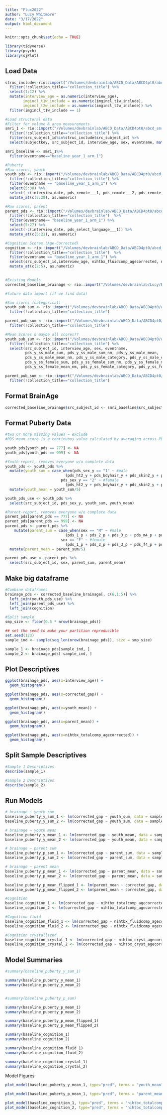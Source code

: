 ```yaml
---
title: "Flux2022"
author: "Lucy Whitmore"
date: "3/17/2022"
output: html_document
---
```


```r
knitr::opts_chunk$set(echo = TRUE)

library(tidyverse)
library(psych)
library(sjPlot)
```

## Load Data
```r
struc_include<-rio::import("/Volumes/devbrainlab/ABCD_Data/ABCD4pt0/abcd_imgincl01.txt") %>%
  filter(!collection_title=="collection_title") %>% 
  select(1:12) %>% 
  mutate(interview_age = as.numeric(interview_age),
        imgincl_t1w_include = as.numeric(imgincl_t1w_include),
        imgincl_t2w_include = as.numeric(imgincl_t2w_include)) %>% 
  filter(imgincl_t1w_include == 1)

#Load structural data
#Filter for volume & area measurements
smri_1 <- rio::import("/Volumes/devbrainlab/ABCD_Data/ABCD4pt0/abcd_smrip10201.txt") %>%
  filter(!collection_title=="collection_title") %>% 
  filter(src_subject_id%in%struc_include$src_subject_id) %>% 
  select(subjectkey, src_subject_id, interview_age, sex, eventname, matches("vol|area")) 

smri_baseline <- smri_1%>% 
  filter(eventname=="baseline_year_1_arm_1")

```

```r
#Puberty
#Raw scores, youth
youth_pds <- rio::import("/Volumes/devbrainlab/ABCD_Data/ABCD4pt0/abcd_ypdms01.txt") %>%
  filter(!collection_title=="collection_title") %>% 
  filter(eventname == "baseline_year_1_arm_1") %>% 
  select(5:38) %>% 
  select(-c(interview_date, pds_remote___1, pds_remote___2, pds_remote___3, pds_remote___4, pds_device)) %>% 
  mutate_at(c(5:28), as.numeric)

#Raw scores, parent
parent_pds <- rio::import("/Volumes/devbrainlab/ABCD_Data/ABCD4pt0/abcd_ppdms01.txt") %>%
  filter(!collection_title=="collection_title")  %>% 
  filter(eventname== "baseline_year_1_arm_1") %>% 
  select(5:27) %>% 
  select(-c(interview_date, pds_select_language___1)) %>% 
  mutate_at(c(5:21), as.numeric)

#Cognition Scores (Age-Corrected)
cognition <- rio::import("/Volumes/devbrainlab/ABCD_Data/ABCD4pt0/abcd_tbss01.txt") %>%
  filter(!collection_title=="collection_title")  %>% 
  filter(eventname == "baseline_year_1_arm_1") %>% 
  select(src_subject_id,interview_age, nihtbx_fluidcomp_agecorrected, nihtbx_cryst_agecorrected, nihtbx_totalcomp_agecorrected) %>% 
  mutate_at(c(2:5), as.numeric)

	
#Existing Models
corrected_baseline_brainage <- rio::import("/Volumes/devbrainlab/Lucy/BrainAGE/FYP/BaselineBrainAgeCorrected.Rda")
```

```r
#future data import (if we find data)

#Sum scores (categorical)
youth_pub_sum <- rio::import("/Volumes/devbrainlab/ABCD_Data/ABCD4pt0/abcd_ssphy01.txt") %>%
  filter(!collection_title=="collection_title")

parent_pub_sum <- rio::import("/Volumes/devbrainlab/ABCD_Data/ABCD4pt0/abcd_ssphp01.txt") %>%
  filter(!collection_title=="collection_title")

#Mean Scores & maybe all scores??
youth_pub_sum <- rio::import("/Volumes/devbrainlab/ABCD_Data/ABCD4pt0/abcd_mhy01.txt") %>%
  filter(!collection_title=="collection_title") %>% 
  select(src_subject_id, interview_age, sex, eventname,
         pds_y_ss_male_sum, pds_y_ss_male_sum_nm, pds_y_ss_male_mean, 
         pds_y_ss_male_mean_nm, pds_y_ss_male_category, pds_y_ss_male_cat_nm, 
         pds_y_ss_female_sum, pds_y_ss_female_sum_nm, pds_y_ss_female_mean, 
         pds_y_ss_female_mean_nm, pds_y_ss_female_category, pds_y_ss_female_cat_nm)

parent_pub_sum <- rio::import("/Volumes/devbrainlab/ABCD_Data/ABCD4pt0/abcd_mhp01.txt") %>%
  filter(!collection_title=="collection_title")

```

## Format BrainAge
```r
corrected_baseline_brainage$src_subject_id <- smri_baseline$src_subject_id
```
## Format Puberty Data 
```r
#two or more missing values = exclude
#PDS mean score is a continuous value calculated by averaging across PDS items following Herting et al. (2021). Items on the PDS were considered missing if participants answered, “I don’t know” or “refuse to answer”, if the response was left blank, or if the response value was outside of the expected range (1 to 4). Participants with two or more missing answers were excluded from the PDS score calculation (following recommendations from (Herting et al., 2021)

youth_pds[youth_pds == 777] <- NA
youth_pds[youth_pds == 999] <- NA

#Youth-report, removes everyone w/o complete data
youth_pds <- youth_pds %>% 
  mutate(youth_sum = case_when(pds_sex_y == "1" ~ #male
                           (pds_ht2_y + pds_bdyhair_y + pds_skin2_y + pds_m4_y + pds_m5_y),  
                         pds_sex_y == "2" ~ #female
                           (pds_ht2_y + pds_bdyhair_y + pds_skin2_y + pds_f4_2_y + pds_f5_y))) %>% 
  mutate(youth_mean = youth_sum/5) 

youth_pds_use <- youth_pds %>% 
  select(src_subject_id, pds_sex_y, youth_sum, youth_mean)

#Parent-report, removes everyone w/o complete data
parent_pds[parent_pds == 777] <- NA
parent_pds[parent_pds == 999] <- NA
parent_pds <- parent_pds %>% 
    mutate(parent_sum = case_when(sex == "M" ~ #male
                           (pds_1_p + pds_2_p + pds_3_p + pds_m4_p + pds_m5_p),  
                         sex == "F" ~ #female
                           (pds_1_p + pds_2_p + pds_3_p + pds_f4_p + pds_f5b_p))) %>% 
  mutate(parent_mean = parent_sum/5)

parent_pds_use <- parent_pds %>% 
  select(src_subject_id, sex, parent_sum, parent_mean)
```

## Make big dataframe
```r
#Combine dataframes
brainage_pds <- corrected_baseline_brainage[, c(6,1:5)] %>% 
  left_join(youth_pds_use) %>% 
  left_join(parent_pds_use) %>% 
  left_join(cognition)

#Split sample
smp_size <- floor(0.5 * nrow(brainage_pds))

## set the seed to make your partition reproducible
set.seed(123)
sample_ind <- sample(seq_len(nrow(brainage_pds)), size = smp_size)

sample_1 <- brainage_pds[sample_ind, ]
sample_2 <- brainage_pds[-sample_ind, ]
```

## Plot Descriptives
```r
ggplot(brainage_pds, aes(x=interview_age)) + 
  geom_histogram()

ggplot(brainage_pds, aes(x=corrected_gap)) + 
  geom_histogram()

ggplot(brainage_pds, aes(x=youth_mean)) + 
  geom_histogram()

ggplot(brainage_pds, aes(x=parent_mean)) + 
  geom_histogram()

ggplot(brainage_pds, aes(x=nihtbx_totalcomp_agecorrected)) + 
  geom_histogram()


```


## Split Sample Descriptives
```r
#Sample 1 Descriptives
describe(sample_1)

#Sample 2 Descriptives
describe(sample_2)

```

## Run Models
```r
# brainage ~ youth sum
baseline_puberty_y_sum_1 <- lm(corrected_gap ~ youth_sum, data = sample_1)
baseline_puberty_y_sum_2 <- lm(corrected_gap ~ youth_sum, data = sample_2)

# brainage ~ youth mean
baseline_puberty_y_mean_1 <- lm(corrected_gap ~ youth_mean, data = sample_1)
baseline_puberty_y_mean_2 <- lm(corrected_gap ~ youth_mean, data = sample_2)

# brainage ~ parent sum
baseline_puberty_p_sum_1 <- lm(corrected_gap ~ parent_sum, data = sample_1)
baseline_puberty_p_sum_2 <- lm(corrected_gap ~ parent_sum, data = sample_2)

# brainage ~ parent mean
baseline_puberty_p_mean_1 <- lm(corrected_gap ~ parent_mean, data = sample_1)
baseline_puberty_p_mean_2 <- lm(corrected_gap ~ parent_mean, data = sample_2)

baseline_puberty_p_mean_flipped_1 <- lm(parent_mean ~ corrected_gap, data = sample_1)
baseline_puberty_p_mean_flipped_2 <- lm(parent_mean ~ corrected_gap, data = sample_2)

#Cognition
baseline_cognition_1 <- lm(corrected_gap ~ nihtbx_totalcomp_agecorrected, data=sample_1)
baseline_cognition_2 <- lm(corrected_gap ~ nihtbx_totalcomp_agecorrected, data=sample_2)

#Cognition fluid
baseline_cognition_fluid_1 <- lm(corrected_gap ~ nihtbx_fluidcomp_agecorrected, data=sample_1)
baseline_cognition_fluid_2 <- lm(corrected_gap ~ nihtbx_fluidcomp_agecorrected, data=sample_2)

#Cognition crystallized
baseline_cognition_crystal_1 <- lm(corrected_gap ~ nihtbx_cryst_agecorrected, data=sample_1)
baseline_cognition_crystal_2 <- lm(corrected_gap ~ nihtbx_cryst_agecorrected, data=sample_2)
```

## Model Summaries
```r
#summary(baseline_puberty_y_sum_1)

summary(baseline_puberty_y_mean_1)
summary(baseline_puberty_y_mean_2)


#summary(baseline_puberty_p_sum)

summary(baseline_puberty_p_mean_1)
summary(baseline_puberty_p_mean_2)

summary(baseline_puberty_p_mean_flipped_1)
summary(baseline_puberty_p_mean_flipped_2)

summary(baseline_cognition_1)
summary(baseline_cognition_2)

summary(baseline_cognition_fluid_1)
summary(baseline_cognition_fluid_2)

summary(baseline_cognition_crystal_1)
summary(baseline_cognition_crystal_2)

```

Model Figures
```r
plot_model(baseline_puberty_y_mean_1, type="pred", terms = "youth_mean")

plot_model(baseline_puberty_p_mean_1, type="pred", terms = "parent_mean")

plot_model(baseline_cognition_1, type="pred", terms = "nihtbx_totalcomp_agecorrected")
plot_model(baseline_cognition_2, type="pred", terms = "nihtbx_totalcomp_agecorrected")




```






